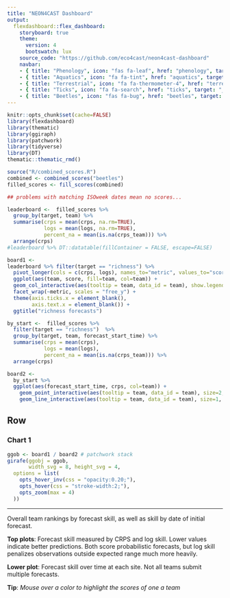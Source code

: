 ```yaml
---
title: "NEON4CAST Dashboard"
output:
  flexdashboard::flex_dashboard:
    storyboard: true
    theme: 
      version: 4
      bootswatch: lux
    source_code: "https://github.com/eco4cast/neon4cast-dashboard"
    navbar:
    - { title: "Phenology", icon: "fas fa-leaf", href: "phenology", target: "_blank"}
    - { title: "Aquatics", icon: "fa fa-tint", href: "aquatics", target: "_blank"}
    - { title: "Terrestrial", icon: "fa fa-thermometer-4", href: "terrestrial", target: "_blank"}
    - { title: "Ticks", icon: "fa fa-search", href: "ticks", target: "_blank"}
    - { title: "Beetles", icon: "fas fa-bug", href: "beetles", target: "_blank"}    
---
```


```r
knitr::opts_chunk$set(cache=FALSE)
library(flexdashboard)
library(thematic)
library(ggiraph)
library(patchwork)
library(tidyverse)
library(DT)
thematic::thematic_rmd()
```

```r
source("R/combined_scores.R")
combined <- combined_scores("beetles")
filled_scores <- fill_scores(combined)
```


```r

## problems with matching ISOweek dates mean no scores...

leaderboard <-  filled_scores %>% 
  group_by(target, team) %>%
  summarise(crps = mean(crps, na.rm=TRUE),
            logs = mean(logs, na.rm=TRUE),
            percent_na = mean(is.na(crps_team))) %>% 
  arrange(crps)
#leaderboard %>% DT::datatable(fillContainer = FALSE, escape=FALSE)
```
<!-- Heading 1: navbar -->

```r
board1 <- 
leaderboard %>% filter(target == "richness") %>%
  pivot_longer(cols = c(crps, logs), names_to="metric", values_to="score") %>%
  ggplot(aes(team, score, fill=team, col=team)) + 
  geom_col_interactive(aes(tooltip = team, data_id = team), show.legend = FALSE) + 
  facet_wrap(~metric, scales = "free_y") + 
  theme(axis.ticks.x = element_blank(),
        axis.text.x = element_blank()) + 
  ggtitle("richness forecasts")
```



```r

by_start <-  filled_scores %>% 
  filter(target == "richness")  %>% 
  group_by(target, team, forecast_start_time) %>%
  summarise(crps = mean(crps),
            logs = mean(logs),
            percent_na = mean(is.na(crps_team))) %>% 
  arrange(crps)

board2 <- 
  by_start %>% 
  ggplot(aes(forecast_start_time, crps, col=team)) + 
    geom_point_interactive(aes(tooltip = team, data_id = team), size=2, show.legend = FALSE) +
    geom_line_interactive(aes(tooltip = team, data_id = team), size=1, show.legend = FALSE)
```


## Row {data-height=650 }

### Chart 1


```r
ggob <- board1 / board2 # patchwork stack
girafe(ggobj = ggob,
       width_svg = 8, height_svg = 4,
  options = list(
    opts_hover_inv(css = "opacity:0.20;"),
    opts_hover(css = "stroke-width:2;"),
    opts_zoom(max = 4)
  ))
```

***


Overall team rankings by forecast skill, as well as skill by date of initial forecast.


**Top plots**: Forecast skill measured by CRPS and log skill. 
Lower values indicate better predictions. Both score  probabilistic forecasts,
but log skill penalizes observations outside expected range much more heavily.

**Lower plot**: Forecast skill over time at each site. Not all teams submit multiple forecasts.


**Tip**: _Mouse over a color to highlight the scores of one a team_

